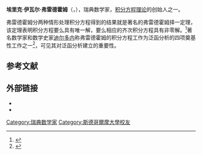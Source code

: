 {{Infobox scientist
|name              = 埃里克·伊瓦尔·弗雷德霍姆
|image             =Fredholm_2.jpeg
|image_size        =
|caption           = Erik Ivar Fredholm
|birth_date        = {{birth date|1866|4|7}}
|birth_place       = [[瑞典|瑞典]][[斯德哥尔摩|斯德哥尔摩]]
|death_date        = {{death date and age|1927|8|17|1866|4|7}}
|death_place       = [[瑞典|瑞典]][[斯德哥尔摩|斯德哥尔摩]]
|field             = [[数学|数学]]
|work_institutions = [[斯德哥尔摩大学|斯德哥尔摩大学]]
|alma_mater        = [[乌普萨拉大学|乌普萨拉大学]]
|doctoral_advisor  = [[哥斯塔·米塔-列夫勒|哥斯塔·米塔-列夫勒]]
|doctoral_students = 
|known_for         = 
|prizes            = 
|religion          = 
|footnotes         = 
|signature         =
}}
'''埃里克·伊瓦尔·弗雷德霍姆'''（{{lang|sv|Erik Ivar Fredholm}}，{{bd|1866年|4月7日|1927年|8月17日}}），瑞典数学家，[[积分方程|积分方程理论]]的创始人之一。

弗雷德霍姆分两种情形处理积分方程得到的结果就是著名的弗雷德霍姆择一定理，该定理表明积分方程要么具有唯一解，要么相应的齐次积分方程具有非零解。<ref>{{cite journal |author = 李亚亚; 王冰霄; 敖特根 |year = 2013 |month = |title = 弗雷德霍姆对希尔伯特积分方程思想的影响 |journal = 西北大学学报(自然科学版) |volume = 43 |issue = 6 |pages = 997-1000 |issn = 1000-274X |id = |url = |language = |format = |accessdate = 2014-06-27 }}</ref>著名数学家和数学史家[[Jean_Dieudonné|迪尔多内]]称弗雷德霍姆的积分方程工作为泛函分析的四项奠基性工作之一<ref>{{cite book |last=Dieudonné |first=Jean |authorlink=Jean Dieudonné |title=History of Functional Analysis |origyear=1983 |series=North-Holland Mathematics Studies |date= |year= |month= |publisher=North-Holland Publishing Company |location= |language= |isbn=978-0-444-86148-1 |oclc= |doi= |id= }}</ref>，可见其对泛函分析建立的重要性。

== 参考文献 ==
{{Reflist}}

== 外部链接 ==
* {{MacTutor Biography|id=Fredholm}}
* {{mathgenealogy|name=Erik Ivar Fredholm|id=20648}}

{{mathematician-stub}}
{{Authority control}}
{{DEFAULTSORT:Fredholm, Erik Ivar}}
[[Category:瑞典数学家|Category:瑞典数学家]]
[[Category:斯德哥爾摩大學校友|Category:斯德哥爾摩大學校友]]